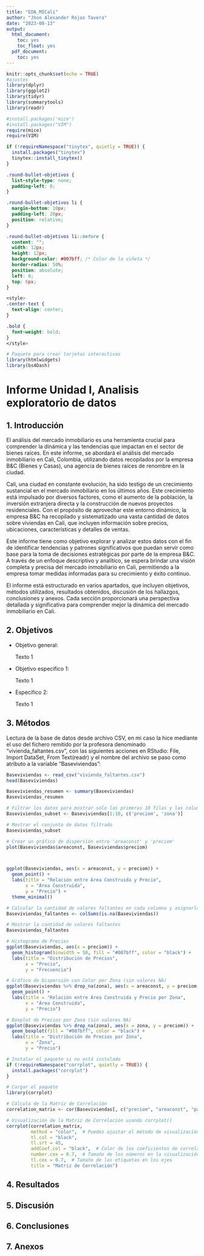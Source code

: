 ```yaml
---
title: "EDA_MICali"
author: "Jhon Alexander Rojas Tavera"
date: "2023-08-13"
output:
  html_document:
    toc: yes
    toc_float: yes
  pdf_document:
    toc: yes
---
```


```r
knitr::opts_chunk$set(echo = TRUE)
#ajustes
library(dplyr)
library(ggplot2)
library(tidyr)
library(summarytools)
library(readr)

```

```r
#install.packages('mice')
#install.packages("VIM")
require(mice)
require(VIM)
```

```r
if (!requireNamespace("tinytex", quietly = TRUE)) {
  install.packages("tinytex")
  tinytex::install_tinytex()
}


```

```css
.round-bullet-objetivos {
  list-style-type: none;
  padding-left: 0;
}

.round-bullet-objetivos li {
  margin-bottom: 10px;
  padding-left: 20px;
  position: relative;
}

.round-bullet-objetivos li::before {
  content: "";
  width: 12px;
  height: 12px;
  background-color: #007bff; /* Color de la viñeta */
  border-radius: 50%;
  position: absolute;
  left: 0;
  top: 6px;
}

<style>
.center-text {
  text-align: center;
}

.bold {
  font-weight: bold;
}
</style>


```

```r
# Paquete para crear tarjetas interactivas
library(htmlwidgets)
library(bs4Dash)
```


<h1 class="center-text bold">Informe Unidad I, Analisis exploratorio de datos</h1>


## 1. Introducción


El análisis del mercado inmobiliario es una herramienta crucial para comprender la dinámica y las tendencias que impactan en el sector de bienes raíces. En este informe, se abordará el análisis del mercado inmobiliario en Cali, Colombia, utilizando datos recopilados por la empresa B&C (Bienes y Casas), una agencia de bienes raíces de renombre en la ciudad.

Cali, una ciudad en constante evolución, ha sido testigo de un crecimiento sustancial en el mercado inmobiliario en los últimos años. Este crecimiento está impulsado por diversos factores, como el aumento de la población, la inversión extranjera directa y la construcción de nuevos proyectos residenciales. Con el propósito de aprovechar este entorno dinámico, la empresa B&C ha recopilado y sistematizado una vasta cantidad de datos sobre viviendas en Cali, que incluyen información sobre precios, ubicaciones, características y detalles de ventas.

Este informe tiene como objetivo explorar y analizar estos datos con el fin de identificar tendencias y patrones significativos que puedan servir como base para la toma de decisiones estratégicas por parte de la empresa B&C. A través de un enfoque descriptivo y analítico, se espera brindar una visión completa y precisa del mercado inmobiliario en Cali, permitiendo a la empresa tomar medidas informadas para su crecimiento y éxito continuo.

El informe está estructurado en varios apartados, que incluyen objetivos, métodos utilizados, resultados obtenidos, discusión de los hallazgos, conclusiones y anexos. Cada sección proporcionará una perspectiva detallada y significativa para comprender mejor la dinámica del mercado inmobiliario en Cali.


## 2. Objetivos



<ul class="round-bullet-objetivos">
  <li>Objetivo general:</li>
  <p>Texto 1</p>
  <li>Objetivo especifico 1:</li>
  <p>Texto 1</p>
  <li>Especifico 2:</li>
  <p>Texto 1</p>
</ul>



## 3. Métodos

Lectura de la base de datos desde archivo CSV, en mi caso la hice mediante el uso del fichero remitido por la profesora denominado "vivienda_faltantes.csv", con las siguientes acciones en RStudio: File, Import DataSet, From Text(readr) y el nombre del archivo se paso como atributo a la variable "Baseviviendas":


```r

Baseviviendas <- read_csv("vivienda_faltantes.csv")
head(Baseviviendas)

```

```r

Baseviviendas_resumen <- summary(Baseviviendas)
Baseviviendas_resumen
```

```r
# Filtrar los datos para mostrar solo las primeras 10 filas y las columnas 'precio' y 'zona'
Baseviviendas_subset <- Baseviviendas[1:10, c('preciom', 'zona')]

# Mostrar el conjunto de datos filtrado
Baseviviendas_subset
```

```r
# Crear un gráfico de dispersión entre 'areaconst' y 'preciom'
plot(Baseviviendas$areaconst, Baseviviendas$preciom)



ggplot(Baseviviendas, aes(x = areaconst, y = preciom)) +
  geom_point() +
  labs(title = "Relación entre Área Construida y Precio",
       x = "Área Construida",
       y = "Precio") +
  theme_minimal()

```


```r
# Calcular la cantidad de valores faltantes en cada columna y asignarlos a EDA_MICali_faltantes
Baseviviendas_faltantes <- colSums(is.na(Baseviviendas))

# Mostrar la cantidad de valores faltantes
Baseviviendas_faltantes
```

```r
# Histograma de Precios
ggplot(Baseviviendas, aes(x = preciom)) +
  geom_histogram(binwidth = 50, fill = "#007bff", color = "black") +
  labs(title = "Distribución de Precios",
       x = "Precio",
       y = "Frecuencia")
```


```r
# Gráfico de Dispersión con Color por Zona (sin valores NA)
ggplot(Baseviviendas %>% drop_na(zona), aes(x = areaconst, y = preciom, color = zona)) +
  geom_point() +
  labs(title = "Relación entre Área Construida y Precio por Zona",
       x = "Área Construida",
       y = "Precio")

```

```r
# Boxplot de Precios por Zona (sin valores NA)
ggplot(Baseviviendas %>% drop_na(zona), aes(x = zona, y = preciom)) +
  geom_boxplot(fill = "#007bff", color = "black") +
  labs(title = "Distribución de Precios por Zona",
       x = "Zona",
       y = "Precio")

```


```r
# Instalar el paquete si no está instalado
if (!requireNamespace("corrplot", quietly = TRUE)) {
  install.packages("corrplot")
}

# Cargar el paquete
library(corrplot)

# Cálculo de la Matriz de Correlación
correlation_matrix <- cor(Baseviviendas[, c("preciom", "areaconst", "parquea", "habitac")])

# Visualización de la Matriz de Correlación usando corrplot()
corrplot(correlation_matrix,
         method = "color",  # Puedes ajustar el método de visualización
         tl.col = "black",
         tl.srt = 45,
         addCoef.col = "black",  # Color de los coeficientes de correlación
         number.cex = 0.7,  # Tamaño de los números en la visualización
         tl.cex = 0.7,  # Tamaño de las etiquetas en los ejes
         title = "Matriz de Correlación")
```

## 4. Resultados
## 5. Discusión
## 6. Conclusiones
## 7. Anexos
